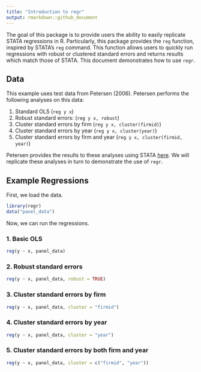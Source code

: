 ```yaml
---
title: "Introduction to regr"
output: rmarkdown::github_document
---
```


The goal of this package is to provide users the ability to easily replicate STATA regressions in R.  Particularly, this package provides the `reg` function, inspired by STATA's `reg` command.  This function allows users to quickly run regressions with robust or clustered standard errors and returns results which match those of STATA.  This document demonstrates how to use `regr`.

## Data

This example uses test data from Petersen (2006).  Petersen performs the following analyses on this data:

1. Standard OLS (`reg y x`)
1. Robust standard errors:  (`reg y x, robust`)
1. Cluster standard errors by firm (`reg y x, cluster(firmid)`)
1. Cluster standard errors by year (`reg y x, cluster(year)`)
1. Cluster standard errors by firm and year (`reg y x, cluster(firmid, year)`)

Petersen provides the results to these analyses using STATA [here](http://www.kellogg.northwestern.edu/faculty/petersen/htm/papers/se/test_data.htm).  We will replicate these analyses in turn to demonstrate the use of `regr`.

## Example Regressions

First, we load the data.
```r
library(regr)
data("panel_data")
```

Now, we can run the regressions.

### 1. Basic OLS
```r
reg(y ~ x, panel_data)
```

### 2. Robust standard errors
```r
reg(y ~ x, panel_data, robust = TRUE)
```

### 3. Cluster standard errors by firm
```r
reg(y ~ x, panel_data, cluster = "firmid")
```

### 4. Cluster standard errors by year
```r
reg(y ~ x, panel_data, cluster = "year")
```

### 5. Cluster standard errors by both firm and year
```r
reg(y ~ x, panel_data, cluster = c("firmid", "year"))
```
